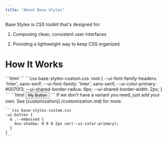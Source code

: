 ```yaml
---
title: "About Base Styles"
---
```


Base Styles is CSS toolkit that's designed for:

1. Composing clean, consistent user interfaces

2. Providing a lightweight way to keep CSS organized.

# How It Works

<Steps>
  <Step title="Add Base Styles to your project">
    ```html
    <!-- This file contains the existing classes -->
    <link href="https://cdn.base-styles.com/base-styles/0.0.1.css" rel="stylesheet">
    <!-- This file contains your configuration -->
    <link href="/base-styles-custom.css" rel="stylesheet">
    ```
  </Step>

  <Step title="Set Your Defaults">
    ```css base-styles-custom.css
      :root {
        --ui-font-family-headers: 'Inter', sans-serif;
        --ui-font-family: 'Inter', sans-serif;
        --ui-color-primary: #0070f3;
        --ui-shared-border-radius: 6px;
        --ui-shared-border-width: 2px;
      }
    ```
  </Step>

  <Step title="3. Use the classes to compose your UI">
    ```html
      <button class="ui-button"> My Button </button>
    ```
  </Step>

  <Step title="4.(Optional) Add your own variants">
    If we don't have a variant you need, just add your own. See [customization](./customization.md) for more.

    ```css base-styles-custom.css
    .ui-button {
      & .--embossed {
        box-shadow: 0 0 0 2px var(--ui-color-primary);
      }
    }
    ```
  </Step>
</Steps>